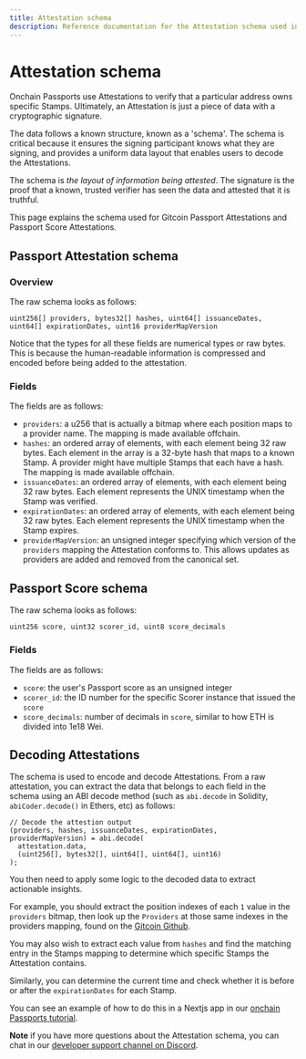 ```yaml
---
title: Attestation schema
description: Reference documentation for the Attestation schema used in Passport's smart contract stack.
---
```


# Attestation schema

Onchain Passports use Attestations to verify that a particular address owns specific Stamps.
Ultimately, an Attestation is just a piece of data with a cryptographic signature. 

The data follows a known structure, known as a 'schema'. The  schema is critical because it ensures the signing participant
knows what they are signing, and provides a uniform data layout that enables users to decode the Attestations.

The schema is *the layout of information being attested*. 
The signature is the proof that a known, trusted verifier has seen the data and attested that it is truthful.

This page explains the schema used for Gitcoin Passport Attestations and Passport Score Attestations.

## Passport Attestation schema

### Overview

The raw schema looks as follows:

```
uint256[] providers, bytes32[] hashes, uint64[] issuanceDates, uint64[] expirationDates, uint16 providerMapVersion
```

Notice that the types for all these fields are numerical types or raw bytes. 
This is because the human-readable information is compressed and encoded before being added to the attestation.

### Fields

The fields are as follows:

- `providers`: a u256 that is actually a bitmap where each position maps to a provider name. The mapping is made available offchain.
- `hashes`: an ordered array of elements, with each element being 32 raw bytes. Each element in the array is a 32-byte hash that maps to a known Stamp. A provider might have multiple Stamps that each have a hash. The mapping is made available offchain.
- `issuanceDates`: an ordered array of elements, with each element being 32 raw bytes. Each element represents the UNIX timestamp when the Stamp was verified.
- `expirationDates`: an ordered array of elements, with each element being 32 raw bytes. Each element represents the UNIX timestamp when the Stamp expires.
- `providerMapVersion`: an unsigned integer specifying which version of the `providers` mapping the Attestation conforms to. This allows updates as providers are added and removed from the canonical set.


## Passport Score schema

The raw schema looks as follows:

```
uint256 score, uint32 scorer_id, uint8 score_decimals
```

### Fields

The fields are as follows:

- `score`: the user's Passport score as an unsigned integer
- `scorer_id`: the ID number for the specific Scorer instance that issued the `score`
- `score_decimals`: number of decimals in `score`, similar to how ETH is divided into 1e18 Wei. 

## Decoding Attestations

The schema is used to encode and decode Attestations. 
From a raw attestation, you can extract the data that belongs to each field in the schema using an ABI decode method (such as `abi.decode` in Solidity, `abiCoder.decode()` in Ethers, etc) as follows:

```
// Decode the attestion output
(providers, hashes, issuanceDates, expirationDates, providerMapVersion) = abi.decode(
  attestation.data,
  (uint256[], bytes32[], uint64[], uint64[], uint16)
);
```

You then need to apply some logic to the decoded data to extract actionable insights.

For example, you should extract the position indexes of each `1` value in the `providers` bitmap, then look up the `Providers` at those same indexes in the providers mapping, found on the [Gitcoin Github](https://github.com/gitcoinco/eas-proxy/blob/main/deployments/providerBitMapInfo.json).

You may also wish to extract each value from `hashes` and find the matching entry in the Stamps mapping to determine which specific Stamps the Attestation contains.

Similarly, you can determine the current time and check whether it is before or after the `expirationDates` for each Stamp.

You can see an example of how to do this in a Nextjs app in our [onchain Passports tutorial](./tutorials/integrating-onchain-stamp-data).

**Note** if you have more questions about the Attestation schema, you can chat in our [developer support channel on Discord](https://discord.com/channels/562828676480237578/986222591096279040).
